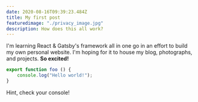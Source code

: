 ```yaml
---
date: 2020-08-16T09:39:23.484Z
title: My first post
featuredimage: "./privacy_image.jpg"
description: How does this all work?
---
```


I'm learning React & Gatsby's framework all in one go in an effort to build my own personal website. I'm hoping for it to house my blog, photographs, and projects. **So excited!**

```js
export function foo () {
    console.log("Hello world!");
}
```

Hint, check your console!

